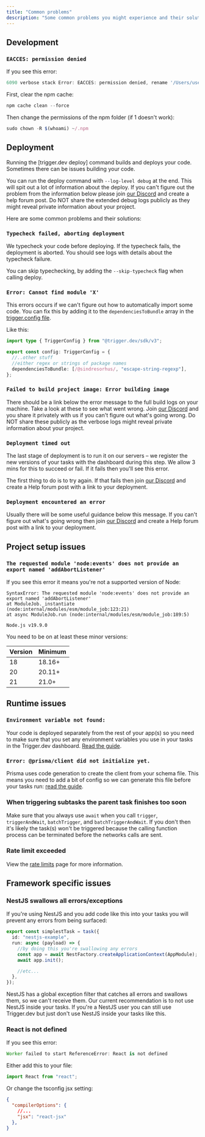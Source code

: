 ```yaml
---
title: "Common problems"
description: "Some common problems you might experience and their solutions"
---
```



## Development

### `EACCES: permission denied`

If you see this error:

```ts
6090 verbose stack Error: EACCES: permission denied, rename '/Users/user/.npm/_cacache/tmp/f1bfea11' -> '/Users/user/.npm/_cacache/content-v2/sha512/31/d8/e094a47a0105d06fd246892ed1736c02eae323726ec6a3f34734eeb71308895dfba4f4f82a88ffe7e480c90b388c91fc3d9f851ba7b96db4dc33fbc65528'
```

First, clear the npm cache:

```ts
npm cache clean --force
```

Then change the permissions of the npm folder (if 1 doesn't work):

```ts
sudo chown -R $(whoami) ~/.npm
```


## Deployment

Running the [trigger.dev deploy] command builds and deploys your code. Sometimes there can be issues building your code.

You can run the deploy command with `--log-level debug` at the end. This will spit out a lot of information about the deploy. If you can't figure out the problem from the information below please join [our Discord](https://trigger.dev/discord) and create a help forum post. Do NOT share the extended debug logs publicly as they might reveal private information about your project.

Here are some common problems and their solutions:

### `Typecheck failed, aborting deployment`

We typecheck your code before deploying. If the typecheck fails, the deployment is aborted. You should see logs with details about the typecheck failure.

You can skip typechecking, by adding the `--skip-typecheck` flag when calling deploy.

### `Error: Cannot find module 'X'`

This errors occurs if we can't figure out how to automatically import some code. You can fix this by adding it to the `dependenciesToBundle` array in the [trigger.config file](/trigger-config).

Like this:

```ts trigger.config.ts
import type { TriggerConfig } from "@trigger.dev/sdk/v3";

export const config: TriggerConfig = {
  //..other stuff
  //either regex or strings of package names
  dependenciesToBundle: [/@sindresorhus/, "escape-string-regexp"],
};
```

### `Failed to build project image: Error building image`

There should be a link below the error message to the full build logs on your machine. Take a look at these to see what went wrong. Join [our Discord](https://trigger.dev/discord) and you share it privately with us if you can't figure out what's going wrong. Do NOT share these publicly as the verbose logs might reveal private information about your project.

### `Deployment timed out`

The last stage of deployment is to run it on our servers – we register the new versions of your tasks with the dashboard during this step. We allow 3 mins for this to succeed or fail. If it fails then you'll see this error.

The first thing to do is to try again. If that fails then join [our Discord](https://trigger.dev/discord) and create a Help forum post with a link to your deployment.

### `Deployment encountered an error`

Usually there will be some useful guidance below this message. If you can't figure out what's going wrong then join [our Discord](https://trigger.dev/discord) and create a Help forum post with a link to your deployment.

## Project setup issues

### `The requested module 'node:events' does not provide an export named 'addAbortListener'`
If you see this error it means you're not a supported version of Node:

```
SyntaxError: The requested module 'node:events' does not provide an export named 'addAbortListener'
at ModuleJob._instantiate (node:internal/modules/esm/module_job:123:21)
at async ModuleJob.run (node:internal/modules/esm/module_job:189:5)

Node.js v19.9.0
```

You need to be on at least these minor versions:

| Version | Minimum |
| ----- | ------- |
| 18   | 18.16+  |
| 20   | 20.11+  |
| 21   | 21.0+  |

## Runtime issues

### `Environment variable not found:`

Your code is deployed separately from the rest of your app(s) so you need to make sure that you set any environment variables you use in your tasks in the Trigger.dev dashboard. [Read the guide](/deploy-environment-variables).

### `Error: @prisma/client did not initialize yet.`

Prisma uses code generation to create the client from your schema file. This means you need to add a bit of config so we can generate this file before your tasks run: [read the guide](/trigger-config#prisma-and-other-generators).

### When triggering subtasks the parent task finishes too soon

Make sure that you always use `await` when you call `trigger`, `triggerAndWait`, `batchTrigger`, and `batchTriggerAndWait`. If you don't then it's likely the task(s) won't be triggered because the calling function process can be terminated before the networks calls are sent.

### Rate limit exceeded

<RateLimitHitUseBatchTrigger/>

View the [rate limits](/limits) page for more information.

## Framework specific issues

### NestJS swallows all errors/exceptions

If you're using NestJS and you add code like this into your tasks you will prevent any errors from being surfaced:

```ts
export const simplestTask = task({
  id: "nestjs-example",
  run: async (payload) => {
    //by doing this you're swallowing any errors
    const app = await NestFactory.createApplicationContext(AppModule);
    await app.init();

    //etc...
  },
});
```

NestJS has a global exception filter that catches all errors and swallows them, so we can't receive them. Our current recommendation is to not use NestJS inside your tasks. If you're a NestJS user you can still use Trigger.dev but just don't use NestJS inside your tasks like this.

### React is not defined

If you see this error:

```ts
Worker failed to start ReferenceError: React is not defined
```

Either add this to your file:

```ts
import React from "react";
```

Or change the tsconfig jsx setting:

```json
{
  "compilerOptions": {
    //...
    "jsx": "react-jsx" 
  },
}
```

<NextjsTroubleshootingMissingApiKey/>
<NextjsTroubleshootingButtonSyntax/>